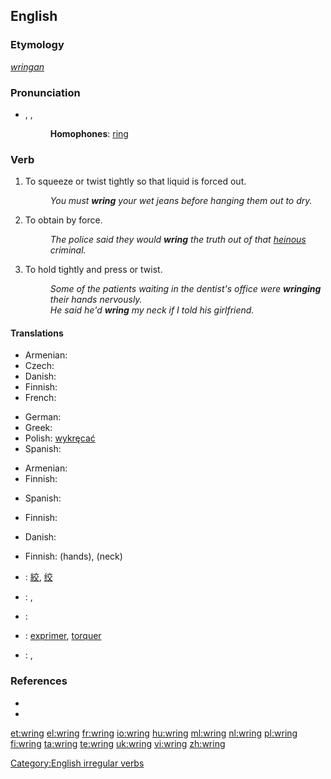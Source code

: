 ==English==

===Etymology===
{{etyl|ang}} ''[[wringan]]''

===Pronunciation===
* {{enPR|rĭng}}, {{IPA|/ɹɪŋ/}}, {{SAMPA|/rIN/}}
*: '''Homophones''': [[ring]]
*: {{rhymes|ɪŋ}}

===Verb===
{{en-verb|wrings|wringing|'''[[wrang]]''' or '''[[wrung]]'''|wrung}}

# To squeeze or twist tightly so that liquid is forced out.
#: ''You must '''wring''' your wet jeans before hanging them out to dry.''
# To obtain by force.
#: ''The police said they would '''wring''' the truth out of that [[heinous]] criminal.''
# To hold tightly and press or twist.
#: ''Some of the patients waiting in the dentist's office were '''wringing''' their hands nervously.''
#: ''He said he'd '''wring''' my neck if I told his girlfriend.''

====Translations====
{{trans-top|to squeeze or twist tightly so that liquid is forced out}}
* Armenian: {{t-|hy|քամել|tr=k'amel}}
* Czech: {{t-|cs|ždímat}}
* Danish: {{t-|da|vride}}
* Finnish: {{t+|fi|vääntää}}
* French: {{t+|fr|essorer}}
{{trans-mid}}
* German: {{t-|de|wringen}}
* Greek: {{t+|el|στείβω}}
* Polish: [[wykręcać]]
* Spanish: {{t-|es|escurrir}}
{{trans-bottom}}

{{trans-top|to force out liquid by squeezing or twisting tightly}}
* Armenian: {{t-|hy|քամել|tr=k'amel}}
* Finnish: {{t+|fi|vääntää}}
{{trans-mid}}
* Spanish: {{t-|es|escurrir}}
{{trans-bottom}}

{{trans-top|to obtain by force}}
* Finnish: {{t-|fi|puristaa}}
{{trans-mid}}
{{trans-bottom}}

{{trans-top|to hold tightly and press or twist}}
* Danish: {{t-|da|vride}}
{{trans-mid}}
* Finnish: {{t+|fi|väännellä}}(hands), {{t+|fi|vääntää}} {{t-|fi|niskat nurin}} (neck)
{{trans-bottom}}

{{checktrans-top}}
* {{ttbc|CJKV Characters}}: [[絞]], [[绞]]
* {{ttbc|Dutch}}: {{t+|nl|wringen}}, {{t+|nl|uitwringen}}
* {{ttbc|French}}: {{t+|fr|tordre}}
* {{ttbc|Interlingua}}: [[exprimer]], [[torquer]]
* {{ttbc|Spanish}}: {{t-|es|exprimir}}, {{t-|es|retorcer}}
{{trans-bottom}}

===References===
* {{R:Century 1911}}
* {{R:Webster 1913}}

[[Category:English irregular verbs]]

[[et:wring]]
[[el:wring]]
[[fr:wring]]
[[io:wring]]
[[hu:wring]]
[[ml:wring]]
[[nl:wring]]
[[pl:wring]]
[[fi:wring]]
[[ta:wring]]
[[te:wring]]
[[uk:wring]]
[[vi:wring]]
[[zh:wring]]